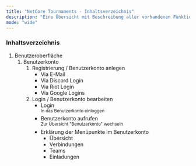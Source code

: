 ```yaml
---
title: "NxtCore Tournaments - Inhaltsverzeichnis"
description: "Eine Übersicht mit Beschreibung aller vorhandenen Funktionen."
mode: "wide"
---
```


### Inhaltsverzeichnis

1. Benutzeroberfläche
   1. Benutzerkonto
      1. Registrierung / Benutzerkonto anlegen
         - Via E-Mail
         - Via Discord Login
         - Via Riot Login
         - Via Google Logins
      2. Login / Benutzerkonto bearbeiten
         - Login\
           <sup>In das Benutzerkonto einloggen</sup>
         - Benutzerkonto aufrufen\
           <sup>Zur Übersicht "Benutzerkonto" wechseln</sup>
         - Erklärung der Menüpunkte im Benutzerkonto
           - Übersicht
           - Verbindungen
           - Teams
           - Einladungen